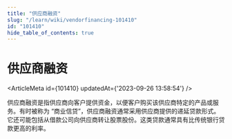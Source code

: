 ```yaml
---
title: "供应商融资"
slug: "/learn/wiki/vendorfinancing-101410"
id: "101410"
hide_table_of_contents: true
---
```



# 供应商融资

<ArticleMeta id={101410} updatedAt={'2023-09-26 13:58:54'} />
<div className='border-solid border-b border-t-0 my-4 border-[var(--ifm-color-gray-300)]' />

供应商融资是指供应商向客户提供资金，以便客户购买该供应商特定的产品或服务。有时被称为 “商业信贷”，供应商融资通常采用供应商提供的递延贷款形式。它还可能包括从借款公司向供应商转让股票股份。这类贷款通常具有比传统银行贷款更高的利率。
